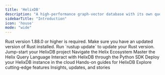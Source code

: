 ```yaml
---
title: 'HelixDB'
description: "A high-performance graph-vector database with its own query language designed for traversing and manipulating graph and vector data efficiently."
sidebarTitle: "Introduction"
icon: 'house'
mode: "wide"
---
```


<Warning>
  Rust version 1.88.0 or higher is required. Make sure you have an updated version of Rust installed. Run `rustup update` to update your Rust version.
</Warning>

<CardGroup cols={2}>
  <Card
    title="Getting Started"
    icon="bolt"
    href="../cli-v2/getting-started"
  >
    Jump-start your HelixDB project
  </Card>
  <Card
    title="Helix Ecosystem"
    icon="dna"
    href="../infra/overview"
  >
    Navigate the Helix Ecosystem
  </Card>
  <Card
    title="Helix Query Language"
    icon="book"
    href="../hql/hql"
  >
    Master the Helix Query Language
  </Card>
  <Card
    title="Python SDK"
    icon="python"
    href="../sdks/helix-py"
  >
    Interact with HelixDB through the Python SDK
  </Card>
  <Card
    title="Helix Cloud"
    icon="cloud-arrow-up"
    iconType="solid"
    href="../../helix-cloud/overview"
  >
    Deploy your HelixDB instance in the cloud
  </Card>
  <Card
    title="Guides"
    icon="user-chef"
    href="../../guides/overview"
  >
    Hands-on guides for HelixDB
  </Card>
  <Card
    title="Features"
    icon="rocket-launch"
    href="../../features/overview"
  >
    Explore cutting-edge features
  </Card>
  <Card
    title="Blogs"
    icon="pen-to-square"
    href="../../blogs/overview"
  >
    Insights, updates, and stories
  </Card>
</CardGroup>